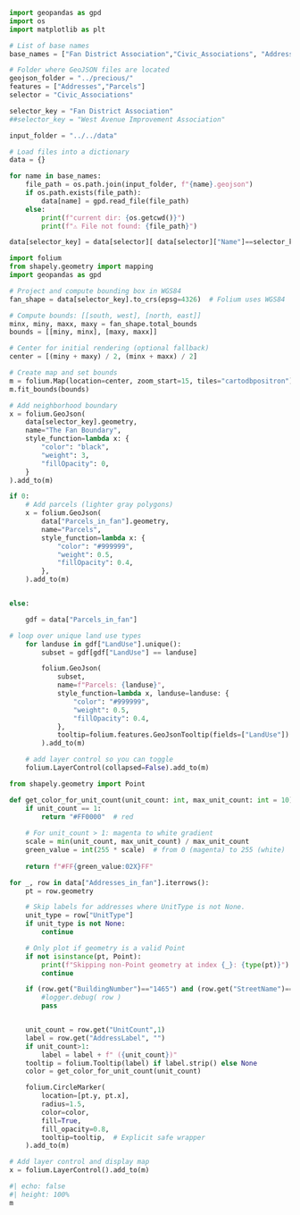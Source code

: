 
```python

import geopandas as gpd
import os
import matplotlib as plt

# List of base names
base_names = ["Fan District Association","Civic_Associations", "Addresses_in_fan", "Parcels_in_fan"]

# Folder where GeoJSON files are located
geojson_folder = "../precious/"
features = ["Addresses","Parcels"]
selector = "Civic_Associations"

selector_key = "Fan District Association"
##selector_key = "West Avenue Improvement Association"

input_folder = "../../data"

# Load files into a dictionary
data = {}

for name in base_names:
    file_path = os.path.join(input_folder, f"{name}.geojson")
    if os.path.exists(file_path):
        data[name] = gpd.read_file(file_path)
    else:
        print(f"current dir: {os.getcwd()}")
        print(f"⚠️ File not found: {file_path}")

data[selector_key] = data[selector][ data[selector]["Name"]==selector_key]

```

```python
import folium
from shapely.geometry import mapping
import geopandas as gpd

# Project and compute bounding box in WGS84
fan_shape = data[selector_key].to_crs(epsg=4326)  # Folium uses WGS84

# Compute bounds: [[south, west], [north, east]]
minx, miny, maxx, maxy = fan_shape.total_bounds
bounds = [[miny, minx], [maxy, maxx]]

# Center for initial rendering (optional fallback)
center = [(miny + maxy) / 2, (minx + maxx) / 2]

# Create map and set bounds
m = folium.Map(location=center, zoom_start=15, tiles="cartodbpositron")
m.fit_bounds(bounds)


```
```python
# Add neighborhood boundary
x = folium.GeoJson(
    data[selector_key].geometry,
    name="The Fan Boundary",
    style_function=lambda x: {
        "color": "black",
        "weight": 3,
        "fillOpacity": 0,
    }
).add_to(m)

```
```python

if 0:
    # Add parcels (lighter gray polygons)
    x = folium.GeoJson(
        data["Parcels_in_fan"].geometry,
        name="Parcels",
        style_function=lambda x: {
            "color": "#999999",
            "weight": 0.5,
            "fillOpacity": 0.4,
        },
    ).add_to(m)


else:

    gdf = data["Parcels_in_fan"]

# loop over unique land use types
    for landuse in gdf["LandUse"].unique():
        subset = gdf[gdf["LandUse"] == landuse]

        folium.GeoJson(
            subset,
            name=f"Parcels: {landuse}",
            style_function=lambda x, landuse=landuse: {
                "color": "#999999",
                "weight": 0.5,
                "fillOpacity": 0.4,
            },
            tooltip=folium.features.GeoJsonTooltip(fields=["LandUse"])
        ).add_to(m)

    # add layer control so you can toggle
    folium.LayerControl(collapsed=False).add_to(m)

```

```python

from shapely.geometry import Point

def get_color_for_unit_count(unit_count: int, max_unit_count: int = 10) -> str:
    if unit_count == 1:
        return "#FF0000"  # red
    
    # For unit_count > 1: magenta to white gradient
    scale = min(unit_count, max_unit_count) / max_unit_count
    green_value = int(255 * scale)  # from 0 (magenta) to 255 (white)
    
    return f"#FF{green_value:02X}FF"

for _, row in data["Addresses_in_fan"].iterrows():
    pt = row.geometry

    # Skip labels for addresses where UnitType is not None.
    unit_type = row["UnitType"]
    if unit_type is not None:
        continue

    # Only plot if geometry is a valid Point
    if not isinstance(pt, Point):
        print(f"Skipping non-Point geometry at index {_}: {type(pt)}")
        continue

    if (row.get("BuildingNumber")=="1465") and (row.get("StreetName")=="Floyd"):
        #logger.debug( row )
        pass


    unit_count = row.get("UnitCount",1)
    label = row.get("AddressLabel", "")
    if unit_count>1:
        label = label + f" ({unit_count})"
    tooltip = folium.Tooltip(label) if label.strip() else None
    color = get_color_for_unit_count(unit_count)

    folium.CircleMarker(
        location=[pt.y, pt.x],
        radius=1.5,
        color=color,
        fill=True,
        fill_opacity=0.8,
        tooltip=tooltip,  # Explicit safe wrapper
    ).add_to(m)

# Add layer control and display map
x = folium.LayerControl().add_to(m)
```

```python
#| echo: false
#| height: 100%
m
```

